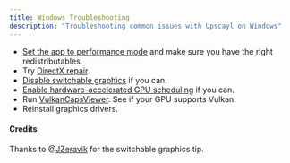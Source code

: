 ```yaml
---
title: Windows Troubleshooting
description: "Troubleshooting common issues with Upscayl on Windows"
---
```

- [Set the app to performance mode](https://youtube.com/watch?v=sxvs6qYHJmc) and make sure you have the right redistributables.
- Try [DirectX repair](http://blog.csdn.net/vbcom/article/details/6962388).
- [Disable switchable graphics](https://nvidia.custhelp.com/app/answers/detail/a_id/5182/~/unable-to-launch-vulkan-apps%2Fgame-on-notebooks-with-amd-radeon-igpus) if you can.
- [Enable hardware-accelerated GPU scheduling](https://www.howtogeek.com/756935/how-to-enable-hardware-accelerated-gpu-scheduling-in-windows-11) if you can.
- Run [VulkanCapsViewer](https://github.com/SaschaWillems/VulkanCapsViewer). See if your GPU supports Vulkan.
- Reinstall graphics drivers.

#### Credits
Thanks to @[JZeravik](https://github.com/JZeravik) for the switchable graphics tip.